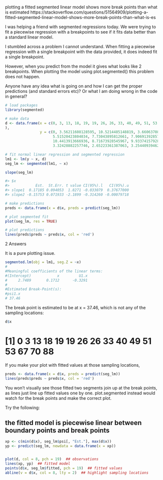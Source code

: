 plotting a fitted segmented linear model shows more break points than what is estimated
https://stackoverflow.com/questions/51564909/plotting-a-fitted-segmented-linear-model-shows-more-break-points-than-what-is-es

I was helping a friend with segmented regressions today. We were trying to fit a piecewise regression with a breakpoints to see if it fits data better than a standard linear model.

I stumbled across a problem I cannot understand. When fitting a piecewise regression with a single breakpoint with the data provided, it does indeed fit a single breakpoint.

However, when you predict from the model it gives what looks like 2 breakpoints. When plotting the model using plot.segmented() this problem does not happen.

Anyone have any idea what is going on and how I can get the proper predictions (and standard errors etc)? Or what I am doing wrong in the code in general?
```r
# load packages
library(segmented)

# make data
d <- data.frame(x = c(0, 3, 13, 18, 19, 19, 26, 26, 33, 40, 49, 51, 53, 67, 70, 88
),
                y = c(0, 3.56211608128595, 10.5214485148819, 3.66063708049802, 6.11000808621074, 
                      5.51520423804034, 7.73043895812661, 7.90691392857039, 6.59626527933846, 
                      10.4413913666936, 8.71673928545967, 9.93374157928462, 1.214860139929, 
                      3.32428882257746, 2.65223361387063, 3.25440939462105))

# fit normal linear regression and segmented regression
lm1 <- lm(y ~ x, d)
seg_lm <- segmented(lm1, ~ x)

slope(seg_lm)
```


```r
#> $x
#>            Est.  St.Err. t value CI(95%).l   CI(95%).u
#> slope1  0.17185 0.094053  1.8271 -0.033079  0.37677000
#> slope2 -0.15753 0.071933 -2.1899 -0.314260 -0.00079718

# make predictions
preds <- data.frame(x = d$x, preds = predict(seg_lm))

# plot segmented fit
plot(seg_lm, res = TRUE)

# plot predictions
lines(preds$preds ~ preds$x, col = 'red')
```


2 Answers


It is a pure plotting issue.

```r
segmented.lm(obj = lm1, seg.Z = ~x)
#
#Meaningful coefficients of the linear terms:
#(Intercept)            x         U1.x  
#     2.7489       0.1712      -0.3291  
#
#Estimated Break-Point(s):
#psi1.x  
# 37.46  

```

The break point is estimated to be at x = 37.46, which is not any of the sampling locations:

```r

d$x
```
# [1]  0  3 13 18 19 19 26 26 33 40 49 51 53 67 70 88
If you make your plot with fitted values at those sampling locations,

```r
preds <- data.frame(x = d$x, preds = predict(seg_lm))
lines(preds$preds ~ preds$x, col = 'red')
```
You won't visually see those fitted two segments join up at the break points, as lines just line up fitted values one by one. plot.segmented instead would watch for the break points and make the correct plot.


Try the following:

## the fitted model is piecewise linear between boundary points and break points
```r
xp <- c(min(d$x), seg_lm$psi[, "Est."], max(d$x))
yp <- predict(seg_lm, newdata = data.frame(x = xp))


plot(d, col = 8, pch = 19)  ## observations
lines(xp, yp)  ## fitted model
points(d$x, seg_lm$fitted, pch = 19)  ## fitted values
abline(v = d$x, col = 8, lty = 2)  ## highlight sampling locations
```



